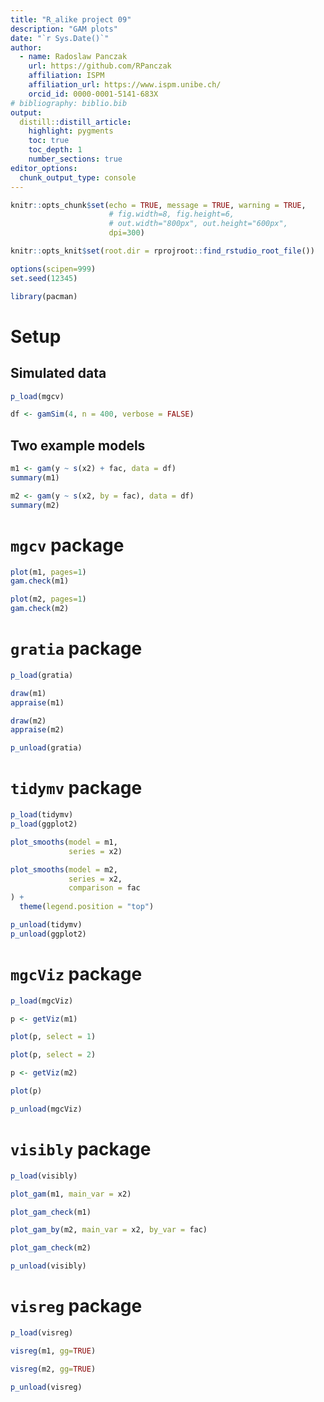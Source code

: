 ```yaml
---
title: "R_alike project 09"
description: "GAM plots"
date: "`r Sys.Date()`"
author:
  - name: Radoslaw Panczak 
    url: https://github.com/RPanczak
    affiliation: ISPM
    affiliation_url: https://www.ispm.unibe.ch/
    orcid_id: 0000-0001-5141-683X
# bibliography: biblio.bib
output:
  distill::distill_article:
    highlight: pygments
    toc: true
    toc_depth: 1
    number_sections: true
editor_options: 
  chunk_output_type: console
---
```


```r
knitr::opts_chunk$set(echo = TRUE, message = TRUE, warning = TRUE, 
                      # fig.width=8, fig.height=6, 
                      # out.width="800px", out.height="600px",
                      dpi=300)

knitr::opts_knit$set(root.dir = rprojroot::find_rstudio_root_file())

options(scipen=999)
set.seed(12345)

library(pacman)
```

# Setup

## Simulated data

```r
p_load(mgcv)

df <- gamSim(4, n = 400, verbose = FALSE)
```

## Two example models

```r
m1 <- gam(y ~ s(x2) + fac, data = df)
summary(m1)

m2 <- gam(y ~ s(x2, by = fac), data = df)
summary(m2)
```


# `mgcv` package 

```r
plot(m1, pages=1)
gam.check(m1)

plot(m2, pages=1)
gam.check(m2)
```

# `gratia` package

```r
p_load(gratia)

draw(m1)
appraise(m1)

draw(m2)
appraise(m2)

p_unload(gratia)
```

# `tidymv` package

```r
p_load(tidymv)
p_load(ggplot2)

plot_smooths(model = m1,
             series = x2)

plot_smooths(model = m2,
             series = x2,
             comparison = fac
) +
  theme(legend.position = "top")

p_unload(tidymv)
p_unload(ggplot2)
```

# `mgcViz` package

```r
p_load(mgcViz)

p <- getViz(m1)

plot(p, select = 1)

plot(p, select = 2)  

p <- getViz(m2)

plot(p)

p_unload(mgcViz)
```

# `visibly` package

```r
p_load(visibly)

plot_gam(m1, main_var = x2)

plot_gam_check(m1)

plot_gam_by(m2, main_var = x2, by_var = fac)  

plot_gam_check(m2)

p_unload(visibly)
```

# `visreg` package

```r
p_load(visreg)

visreg(m1, gg=TRUE)

visreg(m2, gg=TRUE)

p_unload(visreg)
```